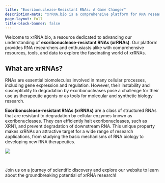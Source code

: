 ```yaml
---
title: "Exoribonuclease-Resistant RNAs: A Game Changer"
description-meta: "xrRNA.bio is a comprehensive platform for RNA researchers and enthusiasts alike."
page-layout: full
title-block-banner: false
---
```


::: {.lead}
Welcome to xrRNA.bio, a resource dedicated to advancing our understanding of **exoribonuclease-resistant RNAs (xrRNAs)**. Our platform provides RNA researchers and enthusiasts alike with comprehensive resources, tools, and data to explore the fascinating world of xrRNAs.
:::

## What are xrRNAs?

RNAs are essential biomolecules involved in many cellular processes, including gene expression and regulation. However, their instability and susceptibility to degradation by exoribonucleases pose a challenge for their use as therapeutic agents or as tools for molecular and synthetic biology research.

**Exoribonuclease-resistant RNAs (xrRNAs)** are a class of structured RNAs that are resistant to degradation by cellular enzymes known as exoribonucleases. They can efficiently halt exoribonucleases, such as XRN1, and prevent degradation of downstream RNA. This unique property makes xrRNAs an attractive target for a wide range of research applications, from studying the basic mechanisms of RNA biology to developing new RNA therapeutics. 

![](figures/xrRNA_schema_hor.png){fig-align="center" fig-alt="The 5'-3' exoribonuclease XRN1 is stalled by an xrRNA element (blue) located in a viral 3'UTR"}

<br />

:::{.lead}
Join us on a journey of scientific discovery and explore our website to learn about the groundbreaking potential of xrRNA research!
:::

